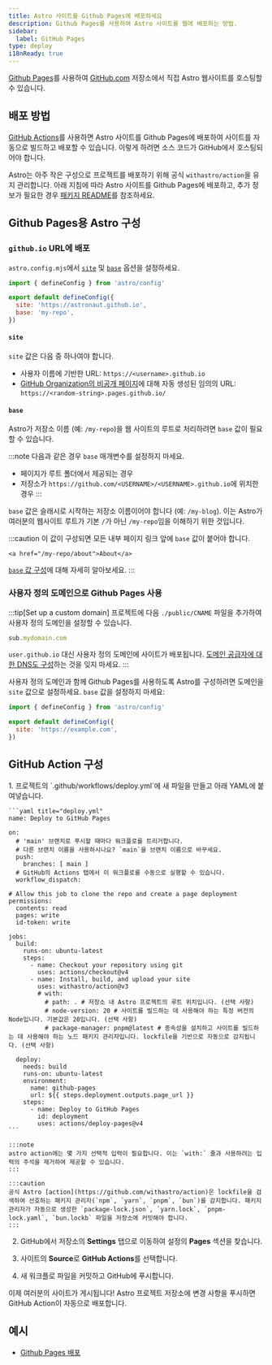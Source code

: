 ```yaml
---
title: Astro 사이트를 Github Pages에 배포하세요
description: Github Pages를 사용하여 Astro 사이트를 웹에 배포하는 방법.
sidebar:
  label: GitHub Pages
type: deploy
i18nReady: true
---
```


[Github Pages](https://pages.github.com/)를 사용하여 [GitHub.com](https://github.com/) 저장소에서 직접 Astro 웹사이트를 호스팅할 수 있습니다.

## 배포 방법

[GitHub Actions](https://github.com/features/actions)를 사용하면 Astro 사이트를 Github Pages에 배포하여 사이트를 자동으로 빌드하고 배포할 수 있습니다. 이렇게 하려면 소스 코드가 GitHub에서 호스팅되어야 합니다.

Astro는 아주 작은 구성으로 프로젝트를 배포하기 위해 공식 `withastro/action`을 유지 관리합니다. 아래 지침에 따라 Astro 사이트를 Github Pages에 배포하고, 추가 정보가 필요한 경우 [패키지 README](https://github.com/withastro/action)를 참조하세요.

## Github Pages용 Astro 구성

### `github.io` URL에 배포

`astro.config.mjs`에서 [`site`](/ko/reference/configuration-reference/#site) 및 [`base`](/ko/reference/configuration-reference/#base) 옵션을 설정하세요.
    
```js title="astro.config.mjs" ins={4-5}
import { defineConfig } from 'astro/config'

export default defineConfig({
  site: 'https://astronaut.github.io',
  base: 'my-repo',
})
```

#### `site`

`site` 값은 다음 중 하나여야 합니다.

- 사용자 이름에 기반한 URL: `https://<username>.github.io`
- [GitHub Organization의 비공개 페이지](https://docs.github.com/en/enterprise-cloud@latest/pages/getting-started-with-github-pages/changing-the-visibility-of-your-github-pages-site)에 대해 자동 생성된 임의의 URL: `https://<random-string>.pages.github.io/`

#### `base`

Astro가 저장소 이름 (예: `/my-repo`)을 웹 사이트의 루트로 처리하려면 `base` 값이 필요할 수 있습니다.

:::note
  다음과 같은 경우 `base` 매개변수를 설정하지 마세요.

- 페이지가 루트 폴더에서 제공되는 경우
- 저장소가 `https://github.com/<USERNAME>/<USERNAME>.github.io`에 위치한 경우
:::

`base` 값은 슬래시로 시작하는 저장소 이름이어야 합니다 (예: `/my-blog`). 이는 Astro가 여러분의 웹사이트 루트가 기본 `/`가 아닌 `/my-repo`임을 이해하기 위한 것입니다.

:::caution
    이 값이 구성되면 모든 내부 페이지 링크 앞에 `base` 값이 붙어야 합니다.

```astro ins="/my-repo"
<a href="/my-repo/about">About</a>
```

[`base` 값 구성](/ko/reference/configuration-reference/#base)에 대해 자세히 알아보세요.
:::

### 사용자 정의 도메인으로 Github Pages 사용

:::tip[Set up a custom domain]
프로젝트에 다음 `./public/CNAME` 파일을 추가하여 사용자 정의 도메인을 설정할 수 있습니다.

```js title="public/CNAME"
sub.mydomain.com
```

`user.github.io` 대신 사용자 정의 도메인에 사이트가 배포됩니다. [도메인 공급자에 대한 DNS도 구성](https://docs.github.com/en/pages/configuring-a-custom-domain-for-your-github-pages-site/managing-a-custom-domain-for-your-github-pages-site#configuring-a-subdomain)하는 것을 잊지 마세요. 
:::

사용자 정의 도메인과 함께 Github Pages를 사용하도록 Astro를 구성하려면 도메인을 `site` 값으로 설정하세요. `base` 값을 설정하지 마세요:

```js title="astro.config.mjs" ins={4}
import { defineConfig } from 'astro/config'

export default defineConfig({
  site: 'https://example.com',
})
```

## GitHub Action 구성

<Steps>
1. 프로젝트의 `.github/workflows/deploy.yml`에 새 파일을 만들고 아래 YAML에 붙여넣습니다.

    ```yaml title="deploy.yml"
    name: Deploy to GitHub Pages

    on:
      # 'main' 브랜치로 푸시할 때마다 워크플로를 트리거합니다.
      # 다른 브랜치 이름을 사용하시나요? `main`을 브랜치 이름으로 바꾸세요.
      push:
        branches: [ main ]
      # GitHub의 Actions 탭에서 이 워크플로를 수동으로 실행할 수 있습니다.
      workflow_dispatch:
      
    # Allow this job to clone the repo and create a page deployment
    permissions:
      contents: read
      pages: write
      id-token: write

    jobs:
      build:
        runs-on: ubuntu-latest
        steps:
          - name: Checkout your repository using git
            uses: actions/checkout@v4
          - name: Install, build, and upload your site
            uses: withastro/action@v3
            # with:
              # path: . # 저장소 내 Astro 프로젝트의 루트 위치입니다. (선택 사항)
              # node-version: 20 # 사이트를 빌드하는 데 사용해야 하는 특정 버전의 Node입니다. 기본값은 20입니다. (선택 사항)
              # package-manager: pnpm@latest # 종속성을 설치하고 사이트를 빌드하는 데 사용해야 하는 노드 패키지 관리자입니다. lockfile을 기반으로 자동으로 감지됩니다. (선택 사항)

      deploy:
        needs: build
        runs-on: ubuntu-latest
        environment:
          name: github-pages
          url: ${{ steps.deployment.outputs.page_url }}
        steps:
          - name: Deploy to GitHub Pages
            id: deployment
            uses: actions/deploy-pages@v4
    ```

    :::note
    astro action에는 몇 가지 선택적 입력이 필요합니다. 이는 `with:` 줄과 사용하려는 입력의 주석을 제거하여 제공할 수 있습니다.
    :::
    
    :::caution
    공식 Astro [action](https://github.com/withastro/action)은 lockfile을 검색하여 선호하는 패키지 관리자(`npm`, `yarn`, `pnpm`, `bun`)를 감지합니다. 패키지 관리자가 자동으로 생성한 `package-lock.json`, `yarn.lock`, `pnpm-lock.yaml`, `bun.lockb` 파일을 저장소에 커밋해야 합니다.
    :::

2. GitHub에서 저장소의 **Settings** 탭으로 이동하여 설정의 **Pages** 섹션을 찾습니다.

3. 사이트의 **Source**로 **GitHub Actions**를 선택합니다.

4. 새 워크플로 파일을 커밋하고 GitHub에 푸시합니다.
</Steps>

이제 여러분의 사이트가 게시됩니다! Astro 프로젝트 저장소에 변경 사항을 푸시하면 GitHub Action이 자동으로 배포합니다.

## 예시

- [Github Pages 배포](https://github.com/hkbertoson/github-pages)
